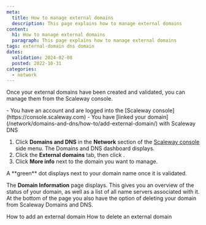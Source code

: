 ```yaml
---
meta:
  title: How to manage external domains
  description: This page explains how to manage external domains
content:
  h1: How to manage external domains
  paragraph: This page explains how to manage external domains
tags: external-domain dns domain
dates:
  validation: 2024-02-08
  posted: 2022-10-31
categories:
  - network
---
```


Once your external domains have been created and validated, you can manage them from the Scaleway console.

<Macro id="requirements" >
 
<Message type="requirement">
  - You have an account and are logged into the [Scaleway console](https://console.scaleway.com)
  - You have [linked your domain](/network/domains-and-dns/how-to/add-external-domain/) with Scaleway DNS
</Message>

1. Click **Domains and DNS** in the **Network** section of the [Scaleway console](https://console.scaleway.com) side menu. The Domains and DNS dashboard displays.
2. Click the **External domains** tab, then click <Icon name="more" />.
3. Click **More info** next to the domain you want to manage.
  <Lightbox src="scaleway-dns-more-info.webp" alt="" />
  <Message type="note">
    A **green** dot displays next to your domain name once it is validated.
  </Message>

The **Domain Information** page displays. This gives you an overview of the status of your domain, as well as a list of all name servers associated with it. At the bottom of the page you also have the option of deleting your domain from Scaleway Domains and DNS.

<Lightbox src="scaleway-dns-domain-information.webp" alt="" />

<Navigation title="See also">
  <PreviousButton to="/network/domains-and-dns/how-to/add-external-domain/">How to add an external domain</PreviousButton>
  <NextButton to="/network/domains-and-dns/how-to/delete-external-domain/">How to delete an external domain</NextButton>
</Navigation>
